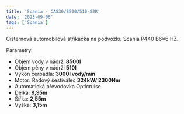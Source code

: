 ```yaml
---
title: 'Scania - CAS30/8500/510-S2R'
date: '2023-09-06'
tags: ['Scania']
---
```


Cisternová automobilová stříkačka na podvozku Scania P440 B6×6 HZ.

Parametry:

- Objem vody v nádrži **8500l**
- Objem pěny v nádrži **510l**
- Výkon čerpadla: **3000l vody/min**
- Motor: Řadový šestiválec **324kW/ 2300Nm**
- Automatická převodovka Opticruise
- Délka: **9,95m**
- Šířka: **2,55m**
- Výška: **3,15m**
